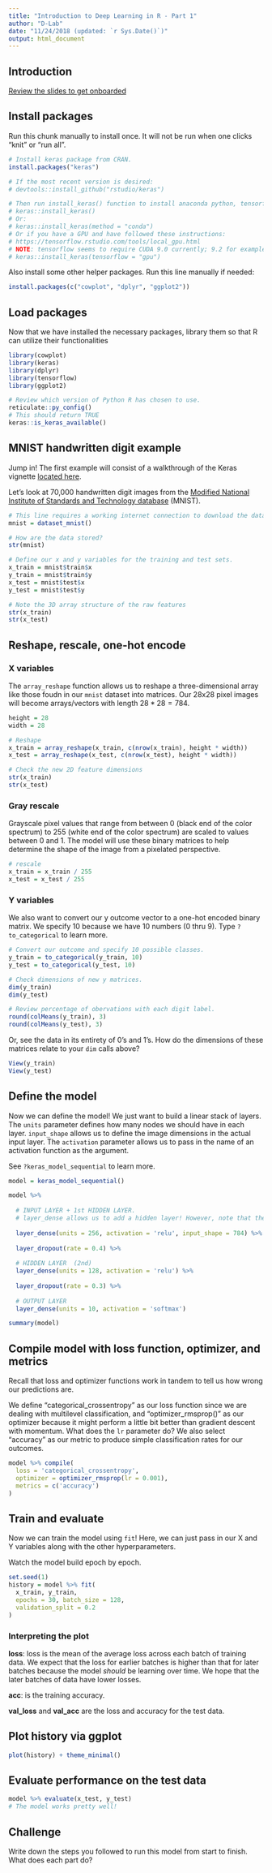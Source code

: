```yaml
---
title: "Introduction to Deep Learning in R - Part 1"
author: "D-Lab"
date: "11/24/2018 (updated: `r Sys.Date()`)"
output: html_document
---
```


## Introduction

[Review the slides to get onboarded](https://dlab-berkeley.github.io/Deep-Learning-in-R/slides.html#1)

## Install packages

Run this chunk manually to install once. It will not be run when one clicks "knit" or "run all".

```r
# Install keras package from CRAN.
install.packages("keras")

# If the most recent version is desired:
# devtools::install_github("rstudio/keras")

# Then run install_keras() function to install anaconda python, tensorflow, and keras.
# keras::install_keras()
# Or:
# keras::install_keras(method = "conda")
# Or if you have a GPU and have followed these instructions:
# https://tensorflow.rstudio.com/tools/local_gpu.html
# NOTE: tensorflow seems to require CUDA 9.0 currently; 9.2 for example will not work.
# keras::install_keras(tensorflow = "gpu")
```

Also install some other helper packages. Run this line manually if needed:
```r
install.packages(c("cowplot", "dplyr", "ggplot2"))
```

## Load packages

Now that we have installed the necessary packages, library them so that R can utilize their functionalities

```r
library(cowplot)
library(keras)
library(dplyr)
library(tensorflow)
library(ggplot2)

# Review which version of Python R has chosen to use.
reticulate::py_config()
# This should return TRUE
keras::is_keras_available()
```

## MNIST handwritten digit example

Jump in! The first example will consist of a walkthrough of the Keras vignette [located here](https://cran.r-project.org/web/packages/keras/vignettes/getting_started.html).  

Let's look at 70,000 handwritten digit images from the [Modified National Institute of Standards and Technology database](https://en.wikipedia.org/wiki/MNIST_database) (MNIST).  

```r
# This line requires a working internet connection to download the data the first time.
mnist = dataset_mnist()

# How are the data stored? 
str(mnist)
```

```r
# Define our x and y variables for the training and test sets.
x_train = mnist$train$x
y_train = mnist$train$y
x_test = mnist$test$x
y_test = mnist$test$y

# Note the 3D array structure of the raw features
str(x_train)
str(x_test)
```

## Reshape, rescale, one-hot encode

### X variables
The `array_reshape` function allows us to reshape a three-dimensional array like those foudn in our `mnist` dataset into matrices. Our 28x28 pixel images will become arrays/vectors with length $28*28 = 784$. 

```r
height = 28
width = 28

# Reshape
x_train = array_reshape(x_train, c(nrow(x_train), height * width))
x_test = array_reshape(x_test, c(nrow(x_test), height * width))

# Check the new 2D feature dimensions
str(x_train)
str(x_test)
```

### Gray rescale

Grayscale pixel values that range from between 0 (black end of the color spectrum) to 255 (white end of the color spectrum) are scaled to values between 0 and 1. The model will use these binary matrices to help determine the shape of the image from a pixelated perspective. 

```r
# rescale
x_train = x_train / 255
x_test = x_test / 255
```

### Y variables

We also want to convert our y outcome vector to a one-hot encoded binary matrix. We specify 10 because we have 10 numbers (0 thru 9). Type `?to_categorical` to learn more. 

```r
# Convert our outcome and specify 10 possible classes.
y_train = to_categorical(y_train, 10)
y_test = to_categorical(y_test, 10)

# Check dimensions of new y matrices.
dim(y_train)
dim(y_test)

# Review percentage of obervations with each digit label.
round(colMeans(y_train), 3)
round(colMeans(y_test), 3)
```

Or, see the data in its entirety of 0's and 1's. How do the dimensions of these matrices relate to your `dim` calls above? 
```r
View(y_train)
View(y_test)
```

## Define the model

Now we can define the model! We just want to build a linear stack of layers. The `units` parameter defines how many nodes we should have in each layer. `input_shape` allows us to define the image dimensions in the actual input layer. The `activation` parameter allows us to pass in the name of an activation function as the argument.  

See `?keras_model_sequential` to learn more.

```r
model = keras_model_sequential() 

model %>%
  
  # INPUT LAYER + 1st HIDDEN LAYER.
  # layer_dense allows us to add a hidden layer! However, note that the input_shape argument is what actually specifies the input layer; "units = " and "activation = " define the first hidden layer. 
  
  layer_dense(units = 256, activation = 'relu', input_shape = 784) %>% 
  
  layer_dropout(rate = 0.4) %>% 
  
  # HIDDEN LAYER  (2nd)
  layer_dense(units = 128, activation = 'relu') %>%
  
  layer_dropout(rate = 0.3) %>%
  
  # OUTPUT LAYER
  layer_dense(units = 10, activation = 'softmax')

summary(model)
```

## Compile model with loss function, optimizer, and metrics
Recall that loss and optimizer functions work in tandem to tell us how wrong our predictions are.  

We define "categorical_crossentropy" as our loss function since we are dealing with multilevel classification, and "optimizer_rmsprop()" as our optimizer because it might perform a little bit better than gradient descent with momentum. What does the `lr` parameter do? We also select "accuracy" as our metric to produce simple classification rates for our outcomes.
```r
model %>% compile(
  loss = 'categorical_crossentropy',
  optimizer = optimizer_rmsprop(lr = 0.001),
  metrics = c('accuracy')
)
```

## Train and evaluate
Now we can train the model using `fit`! Here, we can just pass in our X and Y variables along with the other hyperparameters.  

Watch the model build epoch by epoch. 
```r
set.seed(1)
history = model %>% fit(
  x_train, y_train, 
  epochs = 30, batch_size = 128, 
  validation_split = 0.2
)
```

### Interpreting the plot

**loss**: loss is the mean of the average loss across each batch of training data. We expect that the loss for earlier batches is higher than that for later batches because the model _should_ be learning over time. We hope that the later batches of data have lower losses.  

**acc**: is the training accuracy.  

**val_loss** and **val_acc** are the loss and accuracy for the test data. 

## Plot history via ggplot

```r
plot(history) + theme_minimal()
```

## Evaluate performance on the test data

```r
model %>% evaluate(x_test, y_test)
# The model works pretty well! 
```

## Challenge
Write down the steps you followed to run this model from start to finish. What does each part do? 